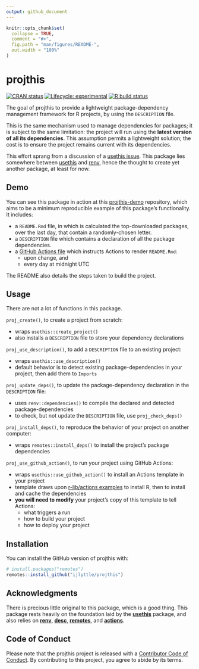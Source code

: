 ```yaml
---
output: github_document
---
```


<!-- README.md is generated from README.Rmd. Please edit that file -->

```r
knitr::opts_chunk$set(
  collapse = TRUE,
  comment = "#>",
  fig.path = "man/figures/README-",
  out.width = "100%"
)
```

# projthis

<!-- badges: start -->
[![CRAN status](https://www.r-pkg.org/badges/version/projthis)](https://CRAN.R-project.org/package=projthis)
[![Lifecycle: experimental](https://img.shields.io/badge/lifecycle-experimental-orange.svg)](https://www.tidyverse.org/lifecycle/#experimental)
[![R build status](https://github.com/ijlyttle/projthis/workflows/R-CMD-check/badge.svg)](https://github.com/ijlyttle/projthis/actions)
<!-- badges: end -->

The goal of projthis to provide a lightweight package-dependency management framework for R projects, by using the `DESCRIPTION` file. 

This is the same mechanism used to manage dependencies for packages; it is subject to the same limitation: the project will run using the **latest version of all its dependencies**.
This assumption permits a lightweight solution; the cost is to ensure the project remains current with its dependencies.

This effort sprang from a discussion of a [usethis issue](https://github.com/r-lib/usethis/issues/1194).
This package lies somewhere between [usethis](https://usethis.r-lib.org/) and [renv](https://rstudio.github.io/renv), hence the thought to create yet another package, at least for now.

## Demo

You can see this package in action at this [projthis-demo](https://github.com/ijlyttle/projthis-demo#projthis-demonstration) repository, which aims to be a minimum reproducible example of this package's functionality. It includes:

- a `README.Rmd` file, in which is calculated the top-downloaded packages, over the last day, that contain a randomly-chosen letter.
- a `DESCRIPTION` file which contains a declaration of all the package dependencies.
- a [GitHub Actions file](https://github.com/ijlyttle/projthis-demo/blob/master/.github/workflows/project-run.yaml) which instructs Actions to render `README.Rmd`:
  - upon change, and
  - every day at midnight UTC
  
The README also details the steps taken to build the project.  

## Usage

There are not a lot of functions in this package.

`proj_create()`, to create a project from scratch: 

  - wraps `usethis::create_project()`
  - also installs a `DESCRIPTION` file to store your dependency declarations

`proj_use_description()`, to add a `DESCRIPTION` file to an existing project:

  - wraps `usethis::use_description()`
  - default behavior is to detect existing package-dependencies in your project, then add them to `Imports`

`proj_update_deps()`, to update the package-dependency declaration in the `DESCRIPTION` file:

  - uses `renv::dependencies()` to compile the declared and detected package-dependencies
  - to check, but not update the `DESCRIPTION` file, use `proj_check_deps()`
  
`proj_install_deps()`, to reproduce the behavior of your project on another computer:

  - wraps `remotes::install_deps()` to install the project's package dependencies

`proj_use_github_action()`, to run your project using GitHub Actions:

  - wraps `usethis::use_github_action()` to install an Actions template in your project
  - template draws upon [r-lib/actions examples](https://github.com/r-lib/actions/tree/master/examples) to install R, then to install and cache the dependencies
  - **you will need to modify** your project's copy of this template to tell Actions: 
      - what triggers a run 
      - how to build your project
      - how to deploy your project
 
## Installation

You can install the GitHub version of projthis with:

```r
# install.packages("remotes")
remotes::install_github("ijlyttle/projthis")
```

## Acknowledgments

There is precious little original to this package, which is a good thing.
This package rests heavily on the foundation laid by the [**usethis**](https://usethis.r-lib.org/) package, and also relies on [**renv**](https://rstudio.github.io/renv/), [**desc**](https://github.com/r-lib/desc), [**remotes**](https://remotes.r-lib.org/), and [**actions**](https://github.com/r-lib/actions).

## Code of Conduct

Please note that the projthis project is released with a [Contributor Code of Conduct](https://contributor-covenant.org/version/2/0/CODE_OF_CONDUCT.html). 
By contributing to this project, you agree to abide by its terms.
